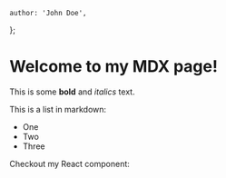 
	author: 'John Doe',
};

# Welcome to my MDX page!

This is some **bold** and _italics_ text.

This is a list in markdown:

- One
- Two
- Three

Checkout my React component:

<Greeting />
